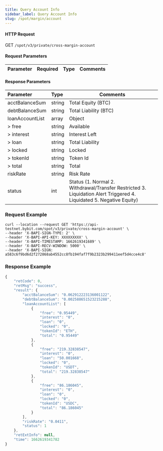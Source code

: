 ```yaml
---
title: Query Account Info
sidebar_label: Query Account Info
slug: /spot/margin/account
---
```



#### HTTP Request
GET <code>/spot/v3/private/cross-margin-account</code>

#### Request Parameters
| Parameter | Required | Type | Comments|
|:----- |:-------|:-----|------ |

#### Response Parameters
| Parameter | Type | Comments|
|:----- |:-----|----- |
|acctBalanceSum|string|Total Equity (BTC)|
|debtBalanceSum|string|Total Liability (BTC)|
|loanAccountList|array|Object|
|> free|string|Available|
|> interest|string|Interest Left|
|> loan|string|Total Liability|
|> locked|string|Locked|
|> tokenId|string|Token Id|
|> total|string|Total|
|riskRate|string|Risk Rate|
|status|int|Status (1. Normal 2. Withdrawal/Transfer Restricted 3. Liquidation Alert Triggered 4. Liquidated 5. Negative Equity)|


### Request Example

<Tabs>
<TabItem value="console" label="Console">

```http
curl --location --request GET 'https://api-testnet.bybit.com/spot/v3/private/cross-margin-account' \
--header 'X-BAPI-SIGN-TYPE: 2' \
--header 'X-BAPI-API-KEY: XXXXXXXXX' \
--header 'X-BAPI-TIMESTAMP: 1662619341689' \
--header 'X-BAPI-RECV-WINDOW: 5000' \
--header 'X-BAPI-SIGN: a583c6f9bd6d2f272868ab4552cc8fb194faf7f9b2323b299411eef5d4cce4c8'
```

</TabItem>
</Tabs>

### Response Example

```javascript
{
    "retCode": 0,
    "retMsg": "success",
    "result": {
        "acctBalanceSum": "0.062912223136001122",
        "debtBalanceSum": "0.002588651523215288",
        "loanAccountList": [
            {
                "free": "0.95449",
                "interest": "0",
                "loan": "0",
                "locked": "0",
                "tokenId": "ETH",
                "total": "0.95449"
            },
            {
                "free": "219.32838547",
                "interest": "0",
                "loan": "50.001668",
                "locked": "0",
                "tokenId": "USDT",
                "total": "219.32838547"
            },
            {
                "free": "86.186045",
                "interest": "0",
                "loan": "0",
                "locked": "0",
                "tokenId": "USDC",
                "total": "86.186045"
            }
        ],
        "riskRate": "0.0411",
        "status": 1
    },
    "retExtInfo": null,
    "time": 1662619341782
}
```
